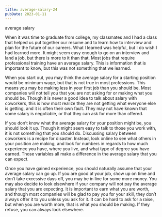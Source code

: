 ```yaml
---
title: average-salary-24
pubDate: 2023-01-11
---
```


average salary

When it was time to graduate from college, my classmates and I had a class that helped us put together our resume and to learn how to interview and plan for the future of our careers. What I learned was helpful, but I do wish I had learned more. It might seem easy enough to go on an interview and land a job, but there is more to it than that. Most jobs that require professional training have an average salary. This is information that is important to know, but this was not something that we learned.

When you start out, you may think the average salary for a starting position would be minimum wage, but that is not true in most professions. This means you may be making less in your first job than you should be. Most companies will not tell you that you are not asking for or making what you should be. Though it is never a good idea to talk about salary with coworkers, this is how most realize they are not getting what everyone else is getting, and it is often their own fault. They may not have known that some salary is negotiable, or that they can ask for more than offered.

If you don’t know what the average salary for your position might be, you should look it up. Though it might seem easy to talk to those you work with, it is not something that you should do. Discussing salary between coworkers is a recipe for disaster. Instead, look online to see what others in your position are making, and look for numbers in regards to how much experience you have, where you live, and what type of degree you have earned. Those variables all make a difference in the average salary that you can expect.

Once you have gained experience, you should naturally assume that your average salary can go up. If you are good at your job, show up on time and don’t take excessive days off, you may be in line for some more money. You may also decide to look elsewhere if your company will not pay the average salary that you are expecting. It is important to earn what you are worth, and though most companies will be glad to pay you for your skill, they don’t always offer it to you unless you ask for it. It can be hard to ask for a raise, but when you are worth more, that is what you should be making. If they refuse, you can always look elsewhere.
